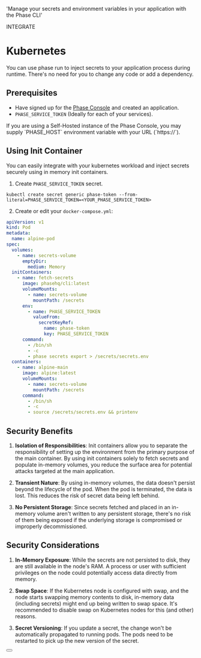 
  'Manage your secrets and environment variables in your application with the Phase CLI'

<Tag variant="small">INTEGRATE</Tag>

# Kubernetes

You can use phase run to inject secrets to your application process during runtime. There's no need for you to change any code or add a dependency.

## Prerequisites

- Have signed up for the [Phase Console](https://console.phase.dev) and created an application.
- `PHASE_SERVICE_TOKEN` (Ideally for each of your services).

<Note>
  If you are using a Self-Hosted instance of the Phase Console, you may supply
  `PHASE_HOST` environment variable with your URL (`https://<HOST>`).
</Note>

## Using Init Container

You can easily integrate with your kubernetes workload and inject secrets securely using in memory init containers.

1. Create `PHASE_SERVICE_TOKEN` secret.

```fish
kubectl create secret generic phase-token --from-literal=PHASE_SERVICE_TOKEN=<YOUR_PHASE_SERVICE_TOKEN>
```

2. Create or edit your `docker-compose.yml`:

```yaml
apiVersion: v1
kind: Pod
metadata:
  name: alpine-pod
spec:
  volumes:
    - name: secrets-volume
      emptyDir:
        medium: Memory
  initContainers:
    - name: fetch-secrets
      image: phasehq/cli:latest
      volumeMounts:
        - name: secrets-volume
          mountPath: /secrets
      env:
        - name: PHASE_SERVICE_TOKEN
          valueFrom:
            secretKeyRef:
              name: phase-token
              key: PHASE_SERVICE_TOKEN
      command:
        - /bin/sh
        - -c
        - phase secrets export > /secrets/secrets.env
  containers:
    - name: alpine-main
      image: alpine:latest
      volumeMounts:
        - name: secrets-volume
          mountPath: /secrets
      command:
        - /bin/sh
        - -c
        - source /secrets/secrets.env && printenv
```

## Security Benefits

1. **Isolation of Responsibilities**: Init containers allow you to separate the responsibility of setting up the environment from the primary purpose of the main container. By using init containers solely to fetch secrets and populate in-memory volumes, you reduce the surface area for potential attacks targeted at the main application.

2. **Transient Nature**: By using in-memory volumes, the data doesn't persist beyond the lifecycle of the pod. When the pod is terminated, the data is lost. This reduces the risk of secret data being left behind.

3. **No Persistent Storage**: Since secrets fetched and placed in an in-memory volume aren't written to any persistent storage, there's no risk of them being exposed if the underlying storage is compromised or improperly decommissioned.

## Security Considerations

1. **In-Memory Exposure**: While the secrets are not persisted to disk, they are still available in the node's RAM. A process or user with sufficient privileges on the node could potentially access data directly from memory.

2. **Swap Space**: If the Kubernetes node is configured with swap, and the node starts swapping memory contents to disk, in-memory data (including secrets) might end up being written to swap space. It's recommended to disable swap on Kubernetes nodes for this (and other) reasons.

3. **Secret Versioning**: If you update a secret, the change won't be automatically propagated to running pods. The pods need to be restarted to pick up the new version of the secret.

<div className="not-prose">
  <Button
    href="https://kubernetes.io/docs/concepts/workloads/pods/init-containers/"
    variant="text"
    arrow="right"
    children="Kubernetes - Init Containers"
  />
</div>
